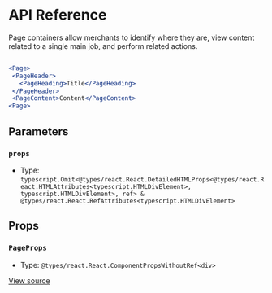 # API Reference

Page containers allow merchants to identify where they are, view content related to a single main job, and perform related actions.

```jsx

<Page>
 <PageHeader>
   <PageHeading>Title</PageHeading>
 </PageHeader>
 <PageContent>Content</PageContent>
<Page>

```

## Parameters

### `props`

- Type: `typescript.Omit<@types/react.React.DetailedHTMLProps<@types/react.React.HTMLAttributes<typescript.HTMLDivElement>, typescript.HTMLDivElement>, ref> & @types/react.React.RefAttributes<typescript.HTMLDivElement>`

## Props

### `PageProps`

- Type: `@types/react.React.ComponentPropsWithoutRef<div>`

[View source](https://github.com/vtex/shoreline/blob/d4866fb/packages/components/src/page/page.tsx#L16)
